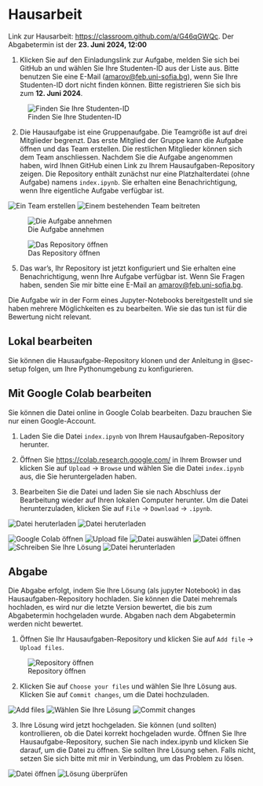 # Hausarbeit {.unnumbered}

Link zur Hausarbeit: [https://classroom.github.com/a/G46qGWQc](https://classroom.github.com/a/G46qGWQc). Der Abgabetermin ist der **23. Juni 2024, 12:00**

1. Klicken Sie auf den Einladungslink zur Aufgabe, melden Sie sich bei GitHub an und wählen Sie Ihre Studenten-ID aus der Liste aus. Bitte benutzen Sie eine E-Mail ([amarov\@feb.uni-sofia.bg](mailto:amarov@feb.uni-sofia.bg)), wenn Sie Ihre Studenten-ID dort nicht finden können. Bitte registrieren Sie sich bis zum **12. Juni 2024**.

![Finden Sie Ihre Studenten-ID](images/hw/01-Open-Invitation.png)

2. Die Hausaufgabe ist eine Gruppenaufgabe. Die Teamgröße ist auf drei Mitglieder begrenzt. Das erste Mitglied der Gruppe kann die Aufgabe öffnen und das Team erstellen. Die restlichen Mitglieder können sich dem Team anschliessen. Nachdem Sie die Aufgabe angenommen haben, wird Ihnen GitHub einen Link zu Ihrem Hausaufgaben-Repository zeigen. Die Repository enthält zunächst nur eine Platzhalterdatei (ohne Aufgabe) namens `index.ipynb`. Sie erhalten eine Benachrichtigung, wenn Ihre eigentliche Aufgabe verfügbar ist.

![Ein Team erstellen](images/hw/02-Create-Team.png) ![Einem bestehenden Team beitreten](images/hw/02a-Join-Team.png)

![Die Aufgabe annehmen](images/hw/03-Accept-Assignment.png)

![Das Repository öffnen](images/hw/04-Open-Repo.png)

5. Das war's, Ihr Repository ist jetzt konfiguriert und Sie erhalten eine Benachrichtigung, wenn Ihre Aufgabe verfügbar ist. Wenn Sie Fragen haben, senden Sie mir bitte eine E-Mail an [amarov\@feb.uni-sofia.bg](mailto:amarov@feb.uni-sofia.bg).

Die Aufgabe wir in der Form eines Jupyter-Notebooks bereitgestellt und sie haben mehrere Möglichkeiten es zu bearbeiten. Wie sie das tun ist für die Bewertung nicht relevant.

## Lokal bearbeiten

Sie können die Hausaufgabe-Repository klonen und der Anleitung in @sec-setup folgen, um Ihre Pythonumgebung zu konfigurieren.


## Mit Google Colab bearbeiten

Sie können die Datei online in Google Colab bearbeiten. Dazu brauchen Sie nur einen Google-Account.

1. Laden Sie die Datei `index.ipynb` von Ihrem Hausaufgaben-Repository herunter.

2. Öffnen Sie [https://colab.research.google.com/](https://colab.research.google.com/) in Ihrem Browser und klicken Sie auf `Upload` -> `Browse` und wählen Sie die Datei `index.ipynb` aus, die Sie heruntergeladen haben.

3. Bearbeiten Sie die Datei und laden Sie sie nach Abschluss der Bearbeitung wieder auf Ihren lokalen Computer herunter. Um die Datei herunterzuladen, klicken Sie auf `File` -> `Download` -> `.ipynb`.

![Datei heruterladen](images/hw/06-Download-Assignment-File.png)
![Datei heruterladen](images/hw/07-Save-Assignment-File.png)

![Google Colab öffnen](images/hw/Colab-00-Open.png)
![Upload file](images/hw/Colab-01-Upload.png)
![Datei auswählen](images/hw/Colab-02-Find-Assignment-File.png)
![Datei öffnen](images/hw/Colab-03-Open-Assignment-File.png)
![Schreiben Sie Ihre Lösung](images/hw/Colab-04-Write-Solution.png)
![Datei herunterladen](images/hw/Colab-05-Download-Solution.png)


## Abgabe

Die Abgabe erfolgt, indem Sie Ihre Lösung (als jupyter Notebook) in das Hausaufgaben-Repository hochladen. Sie können die Datei mehremals hochladen, es wird nur die letzte Version bewertet, die bis zum Abgabetermin hochgeladen wurde. Abgaben nach dem Abgabetermin werden nicht bewertet.

1. Öffnen Sie Ihr Hausaufgaben-Repository und klicken Sie auf `Add file` -> `Upload files`.

![Repository öffnen](images/hw/Submission-01-Open-Repo.png)

2. Klicken Sie auf `Choose your files` und wählen Sie Ihre Lösung aus. Klicken Sie auf `Commit changes`, um die Datei hochzuladen.

![Add files](images/hw/Submission-02-Add-Files.png)
![Wählen Sie Ihre Lösung](images/hw/Submission-03-Find-Assignment-File.png)
![Commit changes](images/hw/Submission-04-Commit-Changes-Button.png)

3. Ihre Lösung wird jetzt hochgeladen. Sie können (und sollten) kontrollieren, ob die Datei korrekt hochgeladen wurde. Öffnen Sie Ihre Hausaufgabe-Repository, suchen Sie nach index.ipynb und klicken Sie darauf, um die Datei zu öffnen. Sie sollten Ihre Lösung sehen. Falls nicht, setzen Sie sich bitte mit mir in Verbindung, um das Problem zu lösen.

![Datei öffnen](images/hw/Submission-05-Find-Assignment-File-Repo.png)
![Lösung überprüfen](images/hw/Submission-06-Open-Assignment-File.png)
